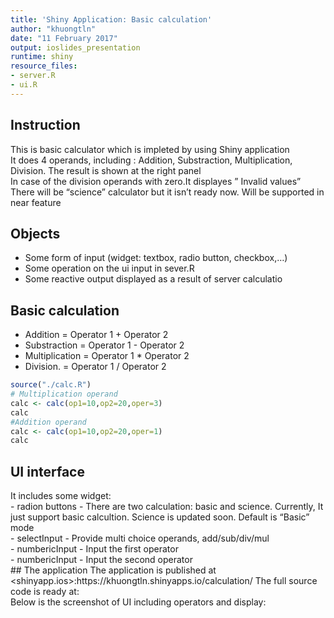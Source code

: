 ```yaml
---
title: 'Shiny Application: Basic calculation'
author: "khuongtln"
date: "11 February 2017"
output: ioslides_presentation
runtime: shiny
resource_files:
- server.R
- ui.R
---
```


## Instruction
This is basic calculator which is impleted by using Shiny application  
It does 4 operands, including : Addition, Substraction, Multiplication, Division. The result is shown at the right panel  
In case of the division operands with zero.It displayes " Invalid values"  
There will be "science" calculator but it isn't ready now. Will be supported in near feature  

## Objects 
- Some form of input (widget: textbox, radio button, checkbox,...)  
- Some operation on the ui input in sever.R  
- Some reactive output displayed as a result of server calculatio  

## Basic calculation
 - Addition = Operator 1 + Operator 2  
 - Substraction = Operator 1 - Operator 2  
 - Multiplication = Operator 1 * Operator 2  
 - Division. = Operator 1 / Operator 2  

```r
source("./calc.R")
# Multiplication operand 
calc <- calc(op1=10,op2=20,oper=3)
calc
#Addition operand
calc <- calc(op1=10,op2=20,oper=1)
calc
```
## UI interface
It includes some widget:  
- radion buttons - There are two calculation: basic and science. Currently, It just support
basic calcultion. Science is updated soon. Default is "Basic" mode  
- selectInput - Provide multi choice operands, add/sub/div/mul  
- numbericInput - Input the first operator  
- numbericInput - Input the second operator  
## The application
The application is published at <shinyapp.ios>:https://khuongtln.shinyapps.io/calculation/
The full source code is ready at<github>:  
Below is the screenshot of UI including operators and display:  






